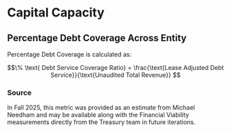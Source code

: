 # Capital Capacity {#sec-Capital}

## Percentage Debt Coverage Across Entity {#sec-DebtCov}

Percentage Debt Coverage is calculated as:

$$\% \text{ Debt Service Coverage Ratio} = \frac{\text{Lease Adjusted Debt Service}}{\text{Unaudited Total Revenue}} $$

### Source

In Fall 2025, this metric was provided as an estimate from Michael Needham and may be available along with the Financial Viability measurements directly from the Treasury team in future iterations.
